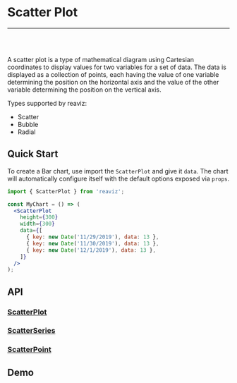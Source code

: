 
<Meta title="Docs|Chart Types/Scatter Plot" />

# Scatter Plot

---
<br />
<Story id="demos-scatter-plot-linear--simple" />
<br />

A scatter plot is a type of mathematical diagram using Cartesian coordinates to
display values for two variables for a set of data. The data is displayed as a collection
of points, each having the value of one variable determining the position on the horizontal
axis and the value of the other variable determining the position on the vertical axis.

Types supported by reaviz:

- Scatter
- Bubble
- Radial

## Quick Start
To create a Bar chart, use import the `ScatterPlot` and give it `data`. The chart
will automatically configure itself with the default options exposed via `props`.

```jsx
import { ScatterPlot } from 'reaviz';

const MyChart = () => (
  <ScatterPlot
    height={300}
    width={300}
    data={[
      { key: new Date('11/29/2019'), data: 13 },
      { key: new Date('11/30/2019'), data: 13 },
      { key: new Date('12/1/2019'), data: 13 },
    ]}
  />
);
```

## API
### [ScatterPlot](https://github.com/jask-oss/reaviz/blob/master/src/ScatterPlot/ScatterPlot.tsx)
<Props of={ScatterPlot} />

### [ScatterSeries](https://github.com/jask-oss/reaviz/blob/master/src/ScatterPlot/ScatterSeries/ScatterSeries.tsx)
<Props of={ScatterSeries} />

### [ScatterPoint](https://github.com/jask-oss/reaviz/blob/master/src/ScatterPlot/ScatterSeries/ScatterPoint.tsx)
<Props of={ScatterPoint} />

## Demo
<Sandbox
  name="Scatter Chart Simple"
  description="A simple scatter chart example"
  path="docs/sandbox/ScatterSimple.sandbox.js"
/>
